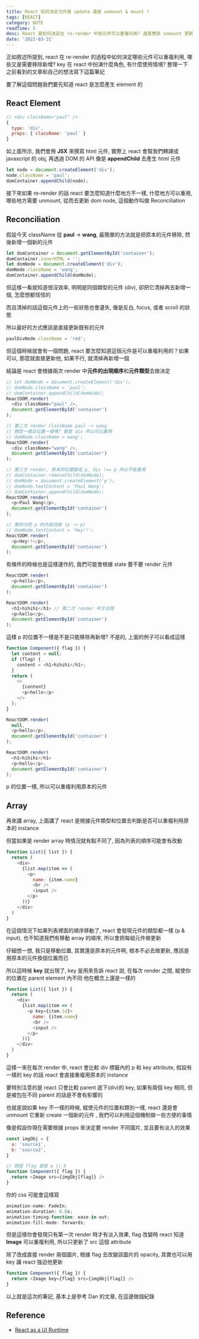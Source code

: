 ```yaml
---
title: React 如何決定元件是 update 還是 unmount & mount ?
tags: [REACT]
category: NOTE
readTime: 5
desc: React 是如何決定在 re-render 中該元件可以重複利用? 還是應該 unmount 更新?, key 在 react 中又有什麼作用?
date: '2022-03-31'
---
```


正如敘述所提到, react 在 re-render 的過程中如何決定哪些元件可以重複利用,
哪些又是需要移除新增? key 在 react 中扮演什麼角色, 有什麼使用情境?
整理一下之前看到的文章和自己的想法寫下這篇筆記

要了解這個問題我們要先知道 react 是怎麼產生 element 的

## React Element

```js
// <div className="paul" />
{
  type: 'div',
  props: { className: 'paul' }
}
```

如上面所示, 我們會用 **JSX** 來撰寫 html 元件, 實際上 react 會幫我們轉譯成 javascript 的 obj, 再透過 DOM 的 API 像是 **appendChild** 去產生 html 元件

```js
let node = document.createElement('div');
node.className = 'paul';
domContainer.appendChild(node);
```

接下來如果 re-render 的話 react 要怎麼知道什麼地方不一樣, 什麼地方可以重用, 哪些地方需要 unmount,
從而去更新 dom node, 這個動作叫做 Reconciliation

## Reconciliation

假設今天 className 從 **paul** -> **wang**, 最簡單的方法就是把原本的元件移除, 然後新增一個新的元件

```js
let domContainer = document.getElementById('container');
domContainer.innerHTML = '';
let domNode = document.createElement('div');
domNode.className = 'wang';
domContainer.appendChild(domNode);
```

但這樣一看就知道很沒效率, 明明是同個類型的元件 (div), 卻把它清掉再去新增一個, 怎麼想都怪怪的

而且清掉的話這個元件上的一些狀態也會遺失, 像是反白, focus, 或者 scroll 的狀態

所以最好的方式應該是直接更新既有的元件

```js
paulDivNode.className = 'red';
```

但這個時候就會有一個問題, react 要怎麼知道這個元件是可以重複利用的？如果可以, 那麼就直接更新他,
如果不行, 就清掉再新增一個

結論是 react 會根據兩次 render 中**元件的出現順序**和**元件類型**去做決定

```js
// let domNode = document.createElement('div');
// domNode.className = 'paul';
// domContainer.appendChild(domNode);
ReactDOM.render(
  <div className="paul" />,
  document.getElementById('container')
);

// 第二次 render className paul -> wang
// 類型一樣且位置一樣嗎? 都是 div 所以可以重用
// domNode.className = wang';
ReactDOM.render(
  <div className="wang" />,
  document.getElementById('container')
);

// 第三次 render, 原本的位置變成 p, div !== p 所以不能重用
// domContainer.removeChild(domNode);
// domNode = document.createElement('p');
// domNode.textContent = 'Paul Wang';
// domContainer.appendChild(domNode);
ReactDOM.render(
  <p>Paul Wang</p>,
  document.getElementById('container')
);

// 第四次把 p 的內容改掉 (p -> p)
// domNode.textContent = 'Hey!!';
ReactDOM.render(
  <p>Hey!!</p>,
  document.getElementById('container')
);
```

有條件的時候也是這樣運作的, 我們可能會根據 state 要不要 render 元件

```js
ReactDOM.render(
  <p>hello</p>,
  document.getElementById('container')
);

ReactDOM.render(
  <h1>hihihi</h1> // 第二次 render 中才出現
  <p>hello</p>,
  document.getElementById('container')
);
```

這樣 p 的位置不一樣是不是只能移除再新增? 不是的, 上面的例子可以看成這樣

```js
function Component({ flag }) {
  let content = null;
  if (flag) {
    content = <h1>hihihi</h1>;
  }
  return (
    <>
      {content}
      <p>hello</p>
    </>
  );
}
```

```js
ReactDOM.render(
  null,
  <p>hello</p>,
  document.getElementById('container')
);

ReactDOM.render(
  <h1>hihihi</h1>
  <p>hello</p>,
  document.getElementById('container')
);
```

p 的位置一樣, 所以可以重複利用原本的元件


## Array

再來講 array, 上面講了 react 是根據元件類型和位置去判斷是否可以重複利用原本的 instance

但當如果是 render array 時情況就有點不同了, 因為列表的順序可能會有改動

```js
function List({ list }) {
  return (
    <div>
      {list.map(item => (
        <p>
          name: {item.name}
          <br />
          <input />
        </p>
      ))}
    </div>
  )
}
```

在這個情況下如果列表裡面的順序移動了, react 會發現元件的類型都一樣 (p & input), 也不知道我們有移動 array 的順序,
所以會把每組元件做更新

仔細想一想, 我只是移動位置, 其實還是原本的元件啊, 根本不必去做更新, 應該是用原本的元件換個位置而已

所以這時候 **key** 就出現了, key 是用來告訴 react 説, 在每次 render 之間, 縱使你的位置在 parent element 內不同
他在概念上還是一樣的

```js
function List({ list }) {
  return (
    <div>
      {list.map(item => (
        <p key={item.id}>
          name: {item.name}
          <br />
          <input />
        </p>
      ))}
    </div>
  )
}
```

這樣一來在每次 render 中, react 會比較 div 標籤內的 p 和 key attribute,
假設有一樣的 key 的話 react 會直接重複用原本的 instance

要特別注意的是 react 只會比較 parent 底下(div)的 key, 如果有兩個 key 相同, 但是被包在不同 parent 的話是不會有影響的

也就是說如果 key 不一樣的時候, 縱使元件的位置和類別一樣, react 還是會 unmount 它重新 create 一個新的元件
, 我們可以利用這個機制做一些方便的事情

像是假設你現在需要根據 props 來決定要 render 不同圖片, 並且要有淡入的效果

```js
const imgObj = {
  a: 'source1',
  b: 'source2',
}

// 假設 flag 會是 a || b
function Component({ flag }) {
  return <Image src={imgObj[flag]} />
}
```

你的 css 可能會這樣寫

```js
animation-name: FadeIn;
animation-duration: 0.8s;
animation-timing-function: ease-in-out;
animation-fill-mode: forwards;
```

但是這樣你會發現只有第一次 render 時才有淡入效果, flag 改變時 react 知道 **Image** 可以重複利用,
所以只更新了 src 這個 attribute

除了改成直接 render 兩個圖片, 根據 flag 去改變該圖片的 opacity, 其實也可以用 key 讓 react 強迫他更新

```js
function Component({ flag }) {
  return <Image key={flag} src={imgObj[flag]} />
}
```

以上就是這次的筆記, 基本上是參考 Dan 的文章, 在這邊做個紀錄

## Reference

- [React as a UI Runtime](https://overreacted.io/react-as-a-ui-runtime/)
